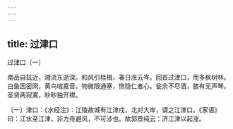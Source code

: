 ```yaml
---
---
---
```

title: 过津口
---



过津口〔一〕


南岳自兹近，湘流东逝深。和风引桂楫，春日涨云岑。回首过津口，而多枫树林。白鱼困密网，黄鸟喧嘉音。物微限通塞，恻隐仁者心。瓮余不尽酒，膝有无声琴。圣贤两寂寞，眇眇独开襟。

〔一〕津口：《水经注》：江陵故城有江津戍，北对大岸，谓之江津口。《家语》曰：江水至江津，非方舟避风，不可涉也。故郭景纯云：济江津以起涨。